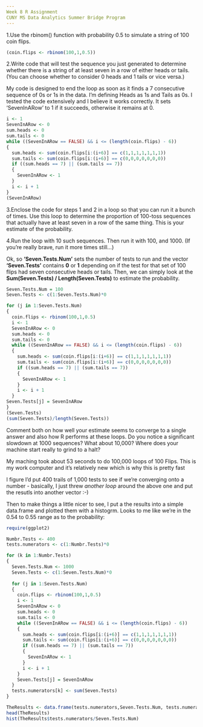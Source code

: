 ```yaml
---
Week 8 R Assignment
CUNY MS Data Analytics Summer Bridge Program
---
```


<p>1.Use the rbinom() function with probability 0.5 to simulate a string of 100 coin flips.
```r
(coin.flips <- rbinom(100,1,0.5))
```
<p>2.Write code that will test the sequence you just generated to determine whether there is a string of at least seven in a row of either heads or tails. (You can choose whether to consider 0 heads and 1 tails or vice versa.)

My code is designed to end the loop as soon as it finds a 7 consecutive sequence of 0s or 1s in the data.  I'm defining Heads as 1s and Tails as 0s.  I tested the code extensively and I believe it works correctly. It sets 'SevenInARow' to 1 if it succeeds, otherwise it remains at 0.
```r
i <- 1
SevenInARow <- 0
sum.heads <- 0
sum.tails <- 0
while ((SevenInARow == FALSE) && i <= (length(coin.flips) - 6))
{
  sum.heads <- sum(coin.flips[i:(i+6)] == c(1,1,1,1,1,1,1))
  sum.tails <- sum(coin.flips[i:(i+6)] == c(0,0,0,0,0,0,0))
  if ((sum.heads == 7) || (sum.tails == 7))
  {
    SevenInARow <- 1
  }
  i <- i + 1
}
(SevenInARow)
```
<p>3.Enclose the code for steps 1 and 2 in a loop so that you can run it a bunch of times. Use this loop to determine the proportion of 100-toss sequences that actually have at least seven in a row of the same thing. This is your estimate of the probability.
<p>4.Run the loop with 10 such sequences. Then run it with 100, and 1000. (If you're really brave, run it more times still...)

Ok, so <b>'Seven.Tests.Num'</b> sets the number of tests to run and the vector <b>'Seven.Tests'</b> contains <b>0</b> or <b>1</b> depending on if the test for that set of 100 flips had seven consecutive heads or tails.  Then, we can simply look at the <b> Sum(Seven.Tests) / Length(Seven.Tests)</b> to estimate the probability.

```r

Seven.Tests.Num = 100
Seven.Tests <- c(1:Seven.Tests.Num)*0

for (j in 1:Seven.Tests.Num)
{
  coin.flips <- rbinom(100,1,0.5)
  i <- 1
  SevenInARow <- 0
  sum.heads <- 0
  sum.tails <- 0
  while ((SevenInARow == FALSE) && i <= (length(coin.flips) - 6))
  {
    sum.heads <- sum(coin.flips[i:(i+6)] == c(1,1,1,1,1,1,1))
    sum.tails <- sum(coin.flips[i:(i+6)] == c(0,0,0,0,0,0,0))
    if ((sum.heads == 7) || (sum.tails == 7))
    {
      SevenInARow <- 1
    }
    i <- i + 1
  }
Seven.Tests[j] = SevenInARow
}
(Seven.Tests)
(sum(Seven.Tests)/length(Seven.Tests))
```

<p>Comment both on how well your estimate seems to converge to a single answer and also how R performs at these loops. Do you notice a significant slowdown at 1000 sequences? What about 10,000? Where does your machine start really to grind to a halt?

My maching took about 53 seconds to do 100,000 loops of 100 Flips. This is my work computer and it's relatively new which is why this is pretty fast

I figure I'd put 400 trails of 1,000 tests to see if we're converging onto a number - basically, I just threw <i>another loop</i> around the above one and put the resutls into another vector :-)

Then to make things a little nicer to see, I put a the results into a simple data.frame and plotted them with a histogrm.  Looks to me like we're in the 0.54 to 0.55 range as to the probability:

```r

require(ggplot2)

Numbr.Tests <- 400
tests.numerators <- c(1:Numbr.Tests)*0

for (k in 1:Numbr.Tests)
{
  Seven.Tests.Num <- 1000
  Seven.Tests <- c(1:Seven.Tests.Num)*0
  
  for (j in 1:Seven.Tests.Num)
  {
    coin.flips <- rbinom(100,1,0.5)
    i <- 1
    SevenInARow <- 0
    sum.heads <- 0
    sum.tails <- 0
    while ((SevenInARow == FALSE) && i <= (length(coin.flips) - 6))
    {
      sum.heads <- sum(coin.flips[i:(i+6)] == c(1,1,1,1,1,1,1))
      sum.tails <- sum(coin.flips[i:(i+6)] == c(0,0,0,0,0,0,0))
      if ((sum.heads == 7) || (sum.tails == 7))
      {
        SevenInARow <- 1
      }
      i <- i + 1
    }
    Seven.Tests[j] = SevenInARow
  }
  tests.numerators[k] <- sum(Seven.Tests)  
}

TheResults <- data.frame(tests.numerators,Seven.Tests.Num, tests.numerators/Seven.Tests.Num)
head(TheResults)
hist(TheResults$tests.numerators/Seven.Tests.Num)
```